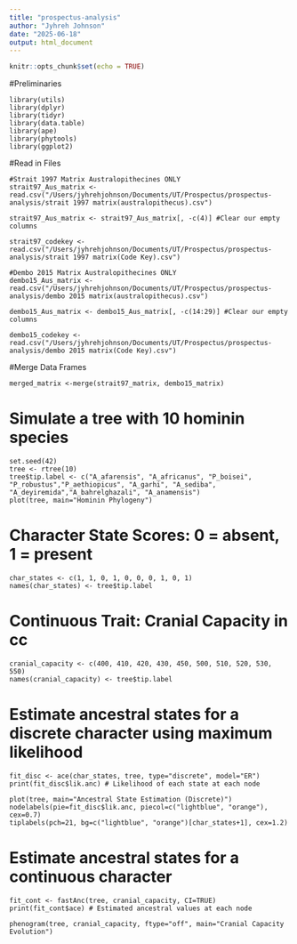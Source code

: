 ```yaml
---
title: "prospectus-analysis"
author: "Jyhreh Johnson"
date: "2025-06-18"
output: html_document
---
```


```r
knitr::opts_chunk$set(echo = TRUE)
```

#Preliminaries
```Load
library(utils)
library(dplyr)
library(tidyr)
library(data.table)
library(ape)
library(phytools)
library(ggplot2)
```

#Read in Files
```Read
#Strait 1997 Matrix Australopithecines ONLY
strait97_Aus_matrix <-read.csv("/Users/jyhrehjohnson/Documents/UT/Prospectus/prospectus-analysis/strait 1997 matrix(australopithecus).csv")

strait97_Aus_matrix <- strait97_Aus_matrix[, -c(4)] #Clear our empty columns

strait97_codekey <-read.csv("/Users/jyhrehjohnson/Documents/UT/Prospectus/prospectus-analysis/strait 1997 matrix(Code Key).csv")

#Dembo 2015 Matrix Australopithecines ONLY
dembo15_Aus_matrix <- read.csv("/Users/jyhrehjohnson/Documents/UT/Prospectus/prospectus-analysis/dembo 2015 matrix(australopithecus).csv")

dembo15_Aus_matrix <- dembo15_Aus_matrix[, -c(14:29)] #Clear our empty columns

dembo15_codekey <- read.csv("/Users/jyhrehjohnson/Documents/UT/Prospectus/prospectus-analysis/dembo 2015 matrix(Code Key).csv")
```

#Merge Data Frames
```Merge
merged_matrix <-merge(strait97_matrix, dembo15_matrix)
```

# Simulate a tree with 10 hominin species
```Simulation
set.seed(42)
tree <- rtree(10)
tree$tip.label <- c("A_afarensis", "A_africanus", "P_boisei", "P_robustus","P_aethiopicus", "A_garhi", "A_sediba", "A_deyiremida","A_bahrelghazali", "A_anamensis")
plot(tree, main="Hominin Phylogeny")
```

# Character State Scores: 0 = absent, 1 = present
```Character
char_states <- c(1, 1, 0, 1, 0, 0, 0, 1, 0, 1)
names(char_states) <- tree$tip.label
```

# Continuous Trait: Cranial Capacity in cc
```Code
cranial_capacity <- c(400, 410, 420, 430, 450, 500, 510, 520, 530, 550)
names(cranial_capacity) <- tree$tip.label
```

# Estimate ancestral states for a discrete character using maximum likelihood
```Discrete
fit_disc <- ace(char_states, tree, type="discrete", model="ER")
print(fit_disc$lik.anc) # Likelihood of each state at each node
```

```Disctrete
plot(tree, main="Ancestral State Estimation (Discrete)")
nodelabels(pie=fit_disc$lik.anc, piecol=c("lightblue", "orange"), cex=0.7)
tiplabels(pch=21, bg=c("lightblue", "orange")[char_states+1], cex=1.2)
```

# Estimate ancestral states for a continuous character
```Continuous
fit_cont <- fastAnc(tree, cranial_capacity, CI=TRUE)
print(fit_cont$ace) # Estimated ancestral values at each node
```

``` Phylogeny
phenogram(tree, cranial_capacity, ftype="off", main="Cranial Capacity Evolution")
```

```Read

```
